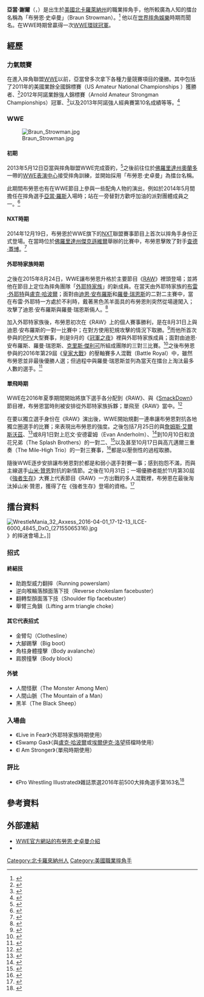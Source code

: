 {{noteTA
|1=zh-hans:北卡罗来纳州; zh-hant:北卡羅萊納州
|2=zh-cn:卡托巴县; zh-hk:卡托巴縣; zh-mo:卡托巴縣; zh-sg:卡托巴县; zh-tw:卡托巴郡
}}
{{Infobox professional wrestler
| name        = 布勞恩·史卓曼<br>{{lang|en|Braun Strowman}}
| image       = Braun Strowman July 2019.jpg
| image_size  = 
| alt         = 留著鬍子、身高超過2米、體重達170多公斤的高大美國摔角手
| caption     = 2019年7月的史卓曼
| birth_name  = 亞當·謝爾（{{lang|en|Adam Scherr}}）
| birth_date  = {{Birth date and age|1983|9|6}}
| birth_place = [[北卡羅萊納州|北卡羅萊納州]][[卡托巴縣_(北卡羅萊納州)|卡托巴郡]]
| death_date  = 
| death_place = 
| death_cause = 
| nationality = {{USA}}
| names = 布勞恩·史托曼（{{lang|en|Braun Stowman}}）<br />'''布勞恩·史卓曼'''（{{lang|en|Braun Strowman}}）
| height      = {{height|m=2.03}}
| weight      = {{weight|kg=175}}
| trainer     = [[WWE表演中心|WWE表演中心]]
| debut       = 2014年12月19日
| retired     = 
}}

'''亞當·謝爾'''（{{lang-en|Adam Scherr}}，{{bd|1983年|9月6日|||Braun Strowman}}）是出生於[[美國|美國]][[北卡羅萊納州|北卡羅萊納州]]的職業摔角手，他所較廣為人知的擂台名稱為「布勞恩·史卓曼」（Braun Strowman）。<ref>{{cite web |url=http://www.profightdb.com/wrestlers/braun-stowman-9702.html |title=Braun Strowman |work=Internet Wrestling Database |language=en |accessdate=2016年11月18日 |archive-date=2016年3月3日 |archive-url=https://web.archive.org/web/20160303165818/http://www.profightdb.com/wrestlers/braun-stowman-9702.html |dead-url=no }}</ref> 他以在[[世界摔角娛樂|世界摔角娛樂]]時期而聞名。在WWE時期曾贏得一次[[WWE環球冠軍|WWE環球冠軍]]。

== 經歷 ==
=== 力氣競賽 ===
在進入摔角聯盟[[WWE|WWE]]以前，亞當曾多次拿下各種力量競賽項目的優勝。其中包括了2011年的美國業餘全國錦標賽（US Amateur National Championships ）獲勝者、<ref>{{cite web |url=http://www.ironmind.com/news/Adam-Scherr-From-NAS-to-the-Pros/ |title=Adam Scherr: From NAS to the Pros |work=Ironmind |author=Randall J. Strossen |language=en |date=2011年11月7日 |accessdate=2016年11月18日 |archive-date=2020年10月28日 |archive-url=https://web.archive.org/web/20201028150429/https://ironmind.com/news/Adam-Scherr-From-NAS-to-the-Pros |dead-url=no }}</ref>2012年阿諾業餘強人錦標賽（Arnold Amateur Strongman Championships）冠軍、<ref>{{cite web |url=http://www.ironmind.com/news/Adam-Scherr-Wins-Arnold-ASC-Amateur-Strongman-World-Championships/ |title=Adam Scherr Wins Arnold ASC Amateur Strongman World Championships |work=Ironmind |author=Randall J. Strossen |language=en |date=2012年3月4日 |accessdate=2016年11月18日 |archive-date=2020年10月25日 |archive-url=https://web.archive.org/web/20201025054444/https://ironmind.com/news/Adam-Scherr-Wins-Arnold-ASC-Amateur-Strongman-World-Championships |dead-url=no }}</ref>以及2013年阿諾強人經典賽第10名成績等等。<ref>{{cite web |url=http://www.strongman.org/news/arnold-strongman-2013-results/ |title=Arnold Strongman 2013 Results |work=Strongman.org |author=Strongman.org |language=en |date=2013年3月5日 |accessdate=2016年11月18日 |deadurl=yes |archiveurl=https://web.archive.org/web/20130907063530/http://www.strongman.org/news/arnold-strongman-2013-results/ |archivedate=2013年9月7日 }}</ref>

=== WWE ===
[[File:Braun_Strowman.jpg|thumb]]
==== 初期 ====
2013年5月12日亞當與摔角聯盟WWE完成簽約，<ref>{{cite web |url=http://www.dailywrestlingnews.com/wwe-signs-new-powerlifter-john-cena-injury-update-slaughter/ |title=WWE Signs New Powerlifter, John Cena Injury Update, Slaughter |work=Daily Wrestling News |author=Eric Arrington |language=en |date=2013年5月12日 |accessdate=2016年11月18日 |archive-date=2019年12月12日 |archive-url=https://web.archive.org/web/20191212150554/https://www.dailywrestlingnews.com/wwe-signs-new-powerlifter-john-cena-injury-update-slaughter/ }}</ref>之後前往位於[[佛羅里達州|佛羅里達州]][[奧蘭多_(佛羅里達州)|奧蘭多]]一帶的[[WWE表演中心|WWE表演中心]]接受摔角訓練，並開始採用「布勞恩·史卓曼」為擂台名稱。

此期間布勞恩也有在WWE節目上參與一些配角人物的演出，例如於2014年5月間擔任在摔角選手[[亞當·羅斯|亞當·羅斯]]入場時；站在一旁替對方歡呼加油的派對團體成員之一。<ref>{{cite web |url=http://www.wrestlezone.com/news/479465-several-nxt-stars-play-rosebuds-on-raw-jr-reacts-to-boxing-commentary-debut-kevin-steenwwe-update |title=Several NXT Stars Play Rosebuds on Raw, JR Reacts to Boxing Commentary Debut, Kevin Steen/WWE Update |work=Wrestle Zone |author=Nick Paglino |language=en |date=2014年5月27日 |accessdate=2016年11月18日 |archive-date=2016年3月10日 |archive-url=https://web.archive.org/web/20160310031029/http://www.wrestlezone.com/news/479465-several-nxt-stars-play-rosebuds-on-raw-jr-reacts-to-boxing-commentary-debut-kevin-steenwwe-update |dead-url=no }}</ref>

==== NXT時期 ====
2014年12月19日，布勞恩於WWE旗下的[[NXT_Wrestling|NXT]]聯盟賽事節目上首次以摔角手身份正式登場。在當時位於[[佛羅里達州|佛羅里達州]][[傑克遜維爾_(佛羅里達州)|傑克遜維爾]]舉辦的比賽中，布勞恩擊敗了對手[[查德·蓋博|查德·蓋博]]。<ref>{{cite web |url=http://www.wrestleview.com/wwe-news/52246-12-19-nxt-results-jacksonville-florida-tag-match/ |title=12/19 NXT Results: Jacksonville, Florida (Tag Match) |work=Wrestle View |author=Jason Namako |language=en |date=2014年12月22日 |accessdate=2016年11月18日 |archive-date=2021年2月6日 |archive-url=https://web.archive.org/web/20210206234247/https://www.wrestleview.com/wwe-news/52246-12-19-nxt-results-jacksonville-florida-tag-match/ |dead-url=no }}</ref>

==== 外耶特家族時期 ====
之後在2015年8月24日，WWE讓布勞恩升格於主要節目《[[RAW|RAW]]》裡頭登場；並將他在節目上定位為摔角團隊「[[外耶特家族|外耶特家族]]」的新成員。在當天由外耶特家族的[[布雷·外耶特|布雷·外耶特]]與[[盧克·哈波爾|盧克·哈波爾]]；面對由[[迪恩·安布羅斯|迪恩·安布羅斯]]和[[羅曼·瑞恩斯|羅曼·瑞恩斯]]的二對二主賽中，當在布雷·外耶特一方處於不利時，戴著黑色羔羊面具的布勞恩則突然從場邊闖入；攻擊了迪恩·安布羅斯與羅曼·瑞恩斯倆人。<ref>{{cite web |url=http://wrestlingrumors.net/braun-stowman-debuts-on-monday-night-raw-joins-wyatt-family/39927/ |title=Braun Stowman Debuts on “Monday Night Raw,” Joins Wyatt Family |work=Wrestle Rumors |author=Derek Stoughton |language=en |date=2015年8月24日 |accessdate=2016年11月18日 |archive-url=https://web.archive.org/web/20160305025947/http://wrestlingrumors.net/braun-stowman-debuts-on-monday-night-raw-joins-wyatt-family/39927/# |archive-date=2016-03-05 |dead-url=yes }}</ref>

加入外耶特家族後，布勞恩初次在《RAW》上的個人賽事勝利，是在8月31日上與迪恩·安布羅斯的一對一比賽中；在對方使用犯規攻擊的情況下取勝。<ref>{{cite web |url=http://www.wwe.com/shows/raw/raw-march-21-2016/article/dean-ambrose-braun-strowman |title=Braun Strowman def. Dean Ambrose via Disqualification |work=[[WWE|WWE]] |author=Anthony Benigno |language=en |date=2016年3月21日 |accessdate=2016年11月18日 |archive-date=2020年4月16日 |archive-url=https://web.archive.org/web/20200416054339/https://www.wwe.com/shows/raw/raw-march-21-2016/article/dean-ambrose-braun-strowman |dead-url=no }}</ref>而他所首次參與的[[世界摔角娛樂付費收看節目|PPV]]大型賽事，則是9月的《[[冠軍之夜|冠軍之夜]]》裡與外耶特家族成員；面對由迪恩·安布羅斯、羅曼·瑞恩斯、[[克里斯·傑利可|克里斯·傑利可]]所組成團隊的三對三比賽。<ref>{{cite web |url=http://411mania.com/wrestling/411s-wwe-night-of-champions-2015-report-09-20-15/ |title=411’s WWE Night of Champions 2015 Report 09.20.15 |work=411Mania |author=Scott Slimmer |language=en |date=2015年9月20日 |accessdate=2016年11月18日 |archive-date=2020年11月27日 |archive-url=https://web.archive.org/web/20201127023523/https://411mania.com/wrestling/411s-wwe-night-of-champions-2015-report-09-20-15/ |dead-url=no }}</ref>之後布勞恩參與的2016年第29屆《[[皇家大戰|皇家大戰]]》的壓軸賽多人混戰（Battle Royal）中，雖然布勞恩並非最後優勝人選；但過程中與羅曼·瑞恩斯並列為當天在擂台上淘汰最多人數的選手。<ref>{{cite web |url=http://www.skysports.com/wwe/news/14203/10142960/wwe-royal-rumble-2016-triple-h-wins-wwe--heavyweight-title |title=WWE Royal Rumble 2016: Triple H wins WWE World Heavyweight Title |work=Sky Sports |language=en |date=2016年1月25日 |accessdate=2016年11月18日 |archive-date=2019年8月20日 |archive-url=https://web.archive.org/web/20190820181234/https://www.skysports.com/wwe/news/14203/10142960/wwe-royal-rumble-2016-triple-h-wins-wwe--heavyweight-title |dead-url=no }}</ref>

==== 單飛時期 ====
WWE在2016年夏季期間開始將旗下選手各分配到《RAW》、與《[[SmackDown|SmackDown]]》節目裡，布勞恩當時則被安排從外耶特家族拆夥；單飛至《RAW》當中。<ref>{{cite web |url=http://www.wwe.com/article/2016-wwe-draft-results |title=2016 WWE Draft results: WWE officially ushers in New Era |work=[[WWE|WWE]] |author=WWE.com Staff |language=en |date=2016年7月19日 |accessdate=2016年11月18日 |archive-date=2017年7月28日 |archive-url=https://web.archive.org/web/20170728041922/http://www.wwe.com/article/2016-wwe-draft-results |dead-url=no }}</ref>

在要以獨立選手身份在《RAW》演出後，WWE開始規劃一連串讓布勞恩對抗各地獨立圈選手的比賽；來表現出布勞恩的強度。之後包括7月25日的與[[詹姆斯·艾爾斯沃茲|詹姆斯·艾爾斯沃茲]]、<ref>{{cite web |url=http://heavy.com/sports/2016/09/james-ellsworth-wwe-jobber-wrestling-wrestler-match-braun-strowman-monday-night-raw-smackdown-the-miz-background/ |title=James Ellsworth: 5 Fast Facts You Need to Know |work=Heavy |author=Brendan Morrow |language=en |date=2016年9月15日 |accessdate=2016年11月18日 |archive-date=2016年11月6日 |archive-url=https://web.archive.org/web/20161106063105/http://heavy.com/sports/2016/09/james-ellsworth-wwe-jobber-wrestling-wrestler-match-braun-strowman-monday-night-raw-smackdown-the-miz-background/ |dead-url=no }}</ref>或8月1日對上厄文·安德霍姆（Evan Anderholm）、<ref>{{cite web |url=http://allwrestling.com/newswireitem/78887/braun-strowman-def-evan-anderholm/ |title=Braun Strowman def. Evan Anderholm |work=All Wrestling |language=en |date=2016年8月2日 |accessdate=2016年11月18日 }}{{Dead link|date=2019年12月 |bot=InternetArchiveBot |fix-attempted=yes }}</ref>到10月10日和浪花兄弟（The Splash Brothers）的一對二、<ref>{{cite web |url=http://www.pw-core.com/news/Braun_Strowman_def_The_Splash_Brothers/89608 |title=Braun Strowman def. The Splash Brothers |work=PW-Core |language=en |date=2016年10月10日 |accessdate=2016年11月18日 }}{{Dead link|date=2020年5月 |bot=InternetArchiveBot |fix-attempted=yes }}</ref>以及甚至10月17日與高亢邁爾三重奏（The Mile-High Trio）的一對三賽事，<ref>{{cite web |url=http://www.wwe.com/shows/raw/2016-10-17/article/braun-stroman-def-the-mile-high-trio |title=Braun Stroman def. The Mile-High Trio |work=[[WWE|WWE]] |author=Anthony Benigno |language=en |date=2016年10月17日 |accessdate=2016年11月18日 |archive-date=2020年8月13日 |archive-url=https://web.archive.org/web/20200813143458/https://www.wwe.com/shows/raw/2016-10-17/article/braun-stroman-def-the-mile-high-trio |dead-url=no }}</ref>都是以壓倒性的過程取勝。

隨後WWE逐步安排讓布勞恩對於都是和弱小選手對賽一事；感到抱怨不滿，而與主線選手[[山米·贊恩|山米·贊恩]]對抗的新情節。之後在10月31日；一場優勝者能於11月第30屆《[[強者生存|強者生存]]》大賽上代表節目《RAW》一方出戰的多人混戰裡，布勞恩在最後淘汰掉山米·贊恩，獲得了在《強者生存》登場的資格。<ref>{{cite web |url=http://www.wrestleview.com/wwe-wrestling-results/wwe-raw-results/68935-wwe-raw-results-103116-live-hartford-goldberg-returns-hell-cell-fallout-survivor-series-teams/ |title=WWE RAW Results – 10/31/16 (Live from Hartford, Goldberg returns, Hell in a Cell fallout, Survivor Series teams) |work=Wrestle View |author=Mike Tedesco |language=en |date=2016年10月31日 |accessdate=2016年11月18日 |archive-date=2017年7月2日 |archive-url=https://web.archive.org/web/20170702234817/http://www.wrestleview.com/wwe-wrestling-results/wwe-raw-results/68935-wwe-raw-results-103116-live-hartford-goldberg-returns-hell-cell-fallout-survivor-series-teams/ |dead-url=no }}</ref>

== 擂台資料 == 
[[File:WrestleMania_32_Axxess_2016-04-01_17-12-13_ILCE-6000_4845_DxO_(27155065316).jpg|thumb]]》的摔迷會場上。]]
=== 招式 ===
==== 終結技 ====
*助跑型威力翻摔（Running powerslam）
*逆向喉輪落顏面落下技（Reverse chokeslam facebuster）
*翻轉型顏面落下技（Shoulder flip facebuster）
*舉臂三角鎖（Lifting arm triangle choke）

==== 其它代表招式 ====
*金臂勾（Clothesline）
*大腳踢擊（Big boot）
*角柱身體撞擊（Body avalanche）
*肩膀撞擊（Body block）

==== 外號 ====
*人間怪獸（The Monster Among Men）
*人間山脈（The Mountain of a Man）
*黑羊（The Black Sheep）

=== 入場曲 ===
*《Live in Fear》（外耶特家族時期使用）
*《Swamp Gas》（與[[盧克·哈波爾|盧克·哈波爾]]或[[埃爾伊克·洛望|埃爾伊克·洛望]]搭檔時使用）
*《I Am Stronger》（單飛時期使用）

=== 評比 ===
*《Pro Wrestling Illustrated》雜誌票選2016年前500大摔角選手第163名<ref>{{cite web |url=http://www.profightdb.com/pwi-500/2016.html |title=Pro Wrestling Illustrated (PWI) 500 for 2016 |work=Internet Wrestling Database |language=en |accessdate=2016年11月18日 |archive-date=2017年7月31日 |archive-url=https://web.archive.org/web/20170731200620/http://profightdb.com/pwi-500/2016.html |dead-url=no }}</ref>

== 參考資料 ==
{{reflist}}

== 外部連結 ==
{{Commons category|Adam Scherr|布勞恩·史卓曼}}
*[http://www.wwe.com/superstars/braun-strowman WWE官方網站的布勞恩·史卓曼介紹] {{Wayback|url=http://www.wwe.com/superstars/braun-strowman |date=20160304102240 }}{{en}}
*{{twitter|braunstrowman|布勞恩·史卓曼}}
{{WWE洲际冠军}}
{{Authority control}}
{{DEFAULTSORT:Braun Strowman}}
[[Category:北卡羅來納州人|Category:北卡羅來納州人]]
[[Category:美國職業摔角手|Category:美國職業摔角手]]